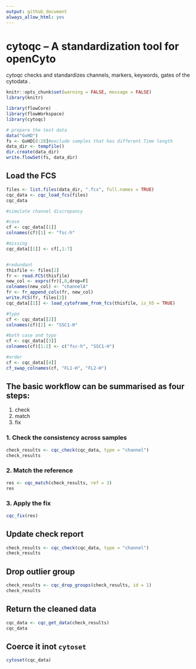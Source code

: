 ```yaml
---
output: github_document
always_allow_html: yes
---
```

# cytoqc -- A standardization tool for openCyto

*cytoqc* checks and standardizes channels, markers, keywords, gates of the cytodata .


```r
knitr::opts_chunk$set(warning = FALSE, message = FALSE)
library(knitr)
```


```r
library(flowCore)
library(flowWorkspace)
library(cytoqc)
```

```r
# prepare the test data
data("GvHD")
fs <- GvHD[8:28]#exclude samples that has different Time length
data_dir <- tempfile()
dir.create(data_dir)
write.flowSet(fs, data_dir)
```

## Load the FCS

```r
files <- list.files(data_dir, ".fcs", full.names = TRUE)
cqc_data <- cqc_load_fcs(files)
cqc_data
```

```r
#simulate channel discrepancy

#case
cf <- cqc_data[[1]]
colnames(cf)[1] <- "fsc-h"

#missing
cqc_data[[1]] <- cf[,1:7]


#redundant
thisfile <- files[2]
fr <- read.FCS(thisfile)
new_col <- exprs(fr)[,8,drop=F]
colnames(new_col) <- "channelA"
fr <- fr_append_cols(fr, new_col)
write.FCS(fr, files[2])
cqc_data[[2]] <- load_cytoframe_from_fcs(thisfile, is_h5 = TRUE)

#typo
cf <- cqc_data[[2]]
colnames(cf)[2] <- "SSC1-H"

#both case and typo
cf <- cqc_data[[3]]
colnames(cf)[1:2] <- c("fsc-h", "SSC1-H")

#order
cf <- cqc_data[[4]]
cf_swap_colnames(cf, "FL1-H", "FL2-H")

```
## The basic workflow can be summarised as four steps:

1. check
2. match
3. fix

### 1. Check the consistency across samples
```r
check_results <- cqc_check(cqc_data, type = "channel")
check_results
```


### 2. Match the reference
```r
res <- cqc_match(check_results, ref = 3) 
res
```

### 3. Apply the fix

```r
cqc_fix(res)
```

## Update check report
```r
check_results <- cqc_check(cqc_data, type = "channel")
check_results
```

## Drop outlier group
```r
check_results <- cqc_drop_groups(check_results, id = 1)
check_results
```
     
## Return the cleaned data
```r
cqc_data <- cqc_get_data(check_results)
cqc_data
```
## Coerce it inot `cytoset`
```r
cytoset(cqc_data)
```





